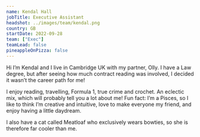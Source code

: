 ```yaml
---
name: Kendal Hall
jobTitle: Executive Assistant 
headshot: ../images/team/kendal.png
country: GB
startDate: 2022-09-28
team: ["Exec"]
teamLead: false
pineappleOnPizza: false
---
```

Hi I’m Kendal and I live in Cambridge UK with my partner, Olly. I have a Law degree, but after seeing how much contract reading was involved, I decided it wasn’t the career path for me!

I enjoy reading, travelling, Formula 1, true crime and crochet. An eclectic mix, which will probably tell you a lot about me! Fun fact: I’m a Pisces, so I like to think I’m creative and intuitive, love to make everyone my friend, and enjoy having a little daydream.

I also have a cat called Meatloaf who exclusively wears bowties, so she is therefore far cooler than me.
